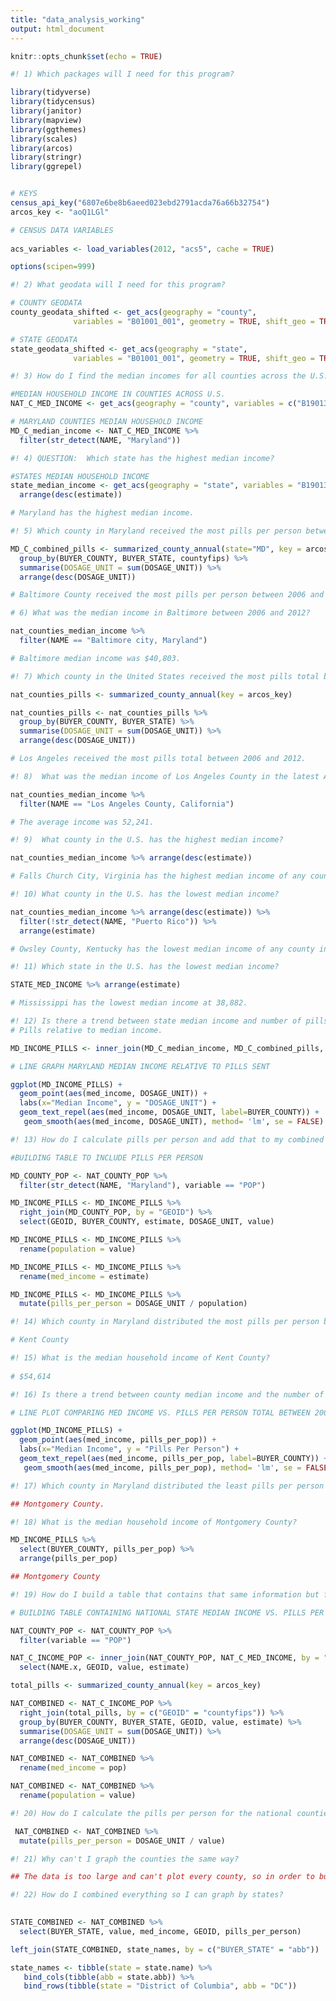 ```yaml
---
title: "data_analysis_working"
output: html_document
---
```


```r
knitr::opts_chunk$set(echo = TRUE)
```

```r

#! 1) Which packages will I need for this program? 

library(tidyverse)
library(tidycensus)
library(janitor)
library(mapview)
library(ggthemes)
library(scales)
library(arcos)
library(stringr)
library(ggrepel)


# KEYS
census_api_key("6807e6be8b6aeed023ebd2791acda76a66b32754")
arcos_key <- "aoQ1LGl"

# CENSUS DATA VARIABLES 
 
acs_variables <- load_variables(2012, "acs5", cache = TRUE)

options(scipen=999)


```

```r

#! 2) What geodata will I need for this program? 

# COUNTY GEODATA 
county_geodata_shifted <- get_acs(geography = "county",
              variables = "B01001_001", geometry = TRUE, shift_geo = TRUE)

# STATE GEODATA 
state_geodata_shifted <- get_acs(geography = "state",
              variables = "B01001_001", geometry = TRUE, shift_geo = TRUE)

```

```r

#! 3) How do I find the median incomes for all counties across the U.S. and more specifically, Maryland? 

#MEDIAN HOUSEHOLD INCOME IN COUNTIES ACROSS U.S. 
NAT_C_MED_INCOME <- get_acs(geography = "county", variables = c("B19013_001"), survey="acs5", year = 2012)

# MARYLAND COUNTIES MEDIAN HOUSEHOLD INCOME 
MD_C_median_income <- NAT_C_MED_INCOME %>%
  filter(str_detect(NAME, "Maryland"))

```

```r

#! 4) QUESTION:  Which state has the highest median income?

#STATES MEDIAN HOUSEHOLD INCOME 
state_median_income <- get_acs(geography = "state", variables = "B19013_001", year = 2012) %>%
  arrange(desc(estimate))

# Maryland has the highest median income. 

```

```r

#! 5) Which county in Maryland received the most pills per person between 2006 and 2012? 

MD_C_combined_pills <- summarized_county_annual(state="MD", key = arcos_key) %>%
  group_by(BUYER_COUNTY, BUYER_STATE, countyfips) %>%
  summarise(DOSAGE_UNIT = sum(DOSAGE_UNIT)) %>%
  arrange(desc(DOSAGE_UNIT))

# Baltimore County received the most pills per person between 2006 and 2012. 
```

```r

# 6) What was the median income in Baltimore between 2006 and 2012? 

nat_counties_median_income %>%
  filter(NAME == "Baltimore city, Maryland")

# Baltimore median income was $40,803. 

```



```r


#! 7) Which county in the United States received the most pills total between 2006 and 2012?

nat_counties_pills <- summarized_county_annual(key = arcos_key) 

nat_counties_pills <- nat_counties_pills %>%
  group_by(BUYER_COUNTY, BUYER_STATE) %>%
  summarise(DOSAGE_UNIT = sum(DOSAGE_UNIT)) %>%
  arrange(desc(DOSAGE_UNIT))

# Los Angeles received the most pills total between 2006 and 2012. 

```

```r

#! 8)  What was the median income of Los Angeles County in the latest ACS survey? 

nat_counties_median_income %>%
  filter(NAME == "Los Angeles County, California") 

# The average income was 52,241. 
```


```r

#! 9)  What county in the U.S. has the highest median income? 

nat_counties_median_income %>% arrange(desc(estimate))

# Falls Church City, Virginia has the highest median income of any county in the country at $122,844.

```

```r

#! 10) What county in the U.S. has the lowest median income? 

nat_counties_median_income %>% arrange(desc(estimate)) %>%
  filter(!str_detect(NAME, "Puerto Rico")) %>%
  arrange(estimate)

# Owsley County, Kentucky has the lowest median income of any county in the U.S. with a median incoem of $19,624. 

```

```r

#! 11) Which state in the U.S. has the lowest median income? 

STATE_MED_INCOME %>% arrange(estimate)

# Mississippi has the lowest median income at 38,882. 
```

```r

#! 12) Is there a trend between state median income and number of pills received in each MD county between 2006 and 2012? 
# Pills relative to median income.  

MD_INCOME_PILLS <- inner_join(MD_C_median_income, MD_C_combined_pills, by = c("GEOID" = "countyfips"))

# LINE GRAPH MARYLAND MEDIAN INCOME RELATIVE TO PILLS SENT 

ggplot(MD_INCOME_PILLS) + 
  geom_point(aes(med_income, DOSAGE_UNIT)) +
  labs(x="Median Income", y = "DOSAGE_UNIT") + 
  geom_text_repel(aes(med_income, DOSAGE_UNIT, label=BUYER_COUNTY)) +
   geom_smooth(aes(med_income, DOSAGE_UNIT), method= 'lm', se = FALSE)

```

```r

#! 13) How do I calculate pills per person and add that to my combined dataset?

#BUILDING TABLE TO INCLUDE PILLS PER PERSON 

MD_COUNTY_POP <- NAT_COUNTY_POP %>%
  filter(str_detect(NAME, "Maryland"), variable == "POP") 

MD_INCOME_PILLS <- MD_INCOME_PILLS %>%
  right_join(MD_COUNTY_POP, by = "GEOID") %>%
  select(GEOID, BUYER_COUNTY, estimate, DOSAGE_UNIT, value)

MD_INCOME_PILLS <- MD_INCOME_PILLS %>%
  rename(population = value)

MD_INCOME_PILLS <- MD_INCOME_PILLS %>%
  rename(med_income = estimate)

MD_INCOME_PILLS <- MD_INCOME_PILLS %>%
  mutate(pills_per_person = DOSAGE_UNIT / population)

#! 14) Which county in Maryland distributed the most pills per person between 2006 and 2012?  

# Kent County 

#! 15) What is the median household income of Kent County? 
 
# $54,614


```

```r

#! 16) Is there a trend between county median income and the number of pills distributed per person between 2006-2012? 

# LINE PLOT COMPARING MED INCOME VS. PILLS PER PERSON TOTAL BETWEEN 2006-2012

ggplot(MD_INCOME_PILLS) + 
  geom_point(aes(med_income, pills_per_pop)) +
  labs(x="Median Income", y = "Pills Per Person") + 
  geom_text_repel(aes(med_income, pills_per_pop, label=BUYER_COUNTY)) +
   geom_smooth(aes(med_income, pills_per_pop), method= 'lm', se = FALSE)

#! 17) Which county in Maryland distributed the least pills per person between 2006 and 2012? 

## Montgomery County. 

#! 18) What is the median household income of Montgomery County? 

MD_INCOME_PILLS %>%
  select(BUYER_COUNTY, pills_per_pop) %>%
  arrange(pills_per_pop)

## Montgomery County 
```

```r

#! 19) How do I build a table that contains that same information but for counties across the country? 

# BUILDING TABLE CONTAINING NATIONAL STATE MEDIAN INCOME VS. PILLS PER PERSON 

NAT_COUNTY_POP <- NAT_COUNTY_POP %>%
  filter(variable == "POP")

NAT_C_INCOME_POP <- inner_join(NAT_COUNTY_POP, NAT_C_MED_INCOME, by = "GEOID") %>%
  select(NAME.x, GEOID, value, estimate)

total_pills <- summarized_county_annual(key = arcos_key)

NAT_COMBINED <- NAT_C_INCOME_POP %>%
  right_join(total_pills, by = c("GEOID" = "countyfips")) %>%
  group_by(BUYER_COUNTY, BUYER_STATE, GEOID, value, estimate) %>%
  summarise(DOSAGE_UNIT = sum(DOSAGE_UNIT)) %>%
  arrange(desc(DOSAGE_UNIT))

NAT_COMBINED <- NAT_COMBINED %>%
  rename(med_income = pop)

NAT_COMBINED <- NAT_COMBINED %>%
  rename(population = value)
```

```r

#! 20) How do I calculate the pills per person for the national counties? 

 NAT_COMBINED <- NAT_COMBINED %>%
  mutate(pills_per_person = DOSAGE_UNIT / value)

```

```r

#! 21) Why can't I graph the counties the same way? 

## The data is too large and can't plot every county, so in order to build a linear chart like I did in the Maryland map, then I'll need to group by state and then map by median income. 

#! 22) How do I combined everything so I can graph by states?

  
STATE_COMBINED <- NAT_COMBINED %>%
  select(BUYER_STATE, value, med_income, GEOID, pills_per_person) 

left_join(STATE_COMBINED, state_names, by = c("BUYER_STATE" = "abb"))

state_names <- tibble(state = state.name) %>%
   bind_cols(tibble(abb = state.abb)) %>% 
   bind_rows(tibble(state = "District of Columbia", abb = "DC"))




```

